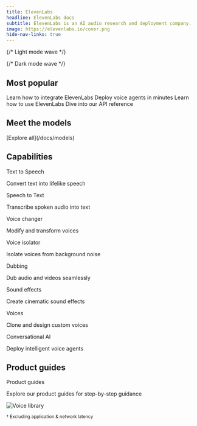 ```yaml
---
title: ElevenLabs
headline: ElevenLabs docs
subtitle: ElevenLabs is an AI audio research and deployment company.
image: https://elevenlabs.io/cover.png
hide-nav-links: true
---
```


{/* Light mode wave */}

<div id="overview-wave" className="light-mode-wave">
  <ElevenLabsWaveform color="blue" className="h-[500px]" />
</div>

{/* Dark mode wave */}

<div id="overview-wave" className="dark-mode-wave">
  <ElevenLabsWaveform color="gray" className="h-[500px]" />
</div>

## Most popular

<CardGroup>
  <Card title="Developer quickstart" href="/docs/quickstart">
    Learn how to integrate ElevenLabs
  </Card>
  <Card title="Conversational AI" href="/docs/conversational-ai/overview">
    Deploy voice agents in minutes
  </Card>
  <Card title="Product guides" href="/docs/product-guides/overview">
    Learn how to use ElevenLabs
  </Card>
  <Card title="API reference" href="/docs/api-reference/introduction">
    Dive into our API reference
  </Card>
</CardGroup>

## Meet the models

<Markdown src="/snippets/tts-models.mdx" />
<Markdown src="/snippets/stt-models.mdx" />
<div className="text-center">
  <div>[Explore all](/docs/models)</div>
</div>

## Capabilities

<CardGroup cols={2}>

<Card href="/docs/capabilities/text-to-speech">
  <div className="flex items-center justify-between">
    <div className="text-left">
      <div className="t-default text-base font-semibold">Text to Speech</div>
      <p>Convert text into lifelike speech</p>
    </div>
  </div>
</Card>

<Card href="/docs/capabilities/speech-to-text">
  <div className="flex items-center justify-between">
    <div className="text-left">
      <div className="t-default text-base font-semibold">Speech to Text</div>
      <p>Transcribe spoken audio into text</p>
    </div>
  </div>
</Card>

<Card href="/docs/capabilities/voice-changer">
  <div className="flex items-center justify-between">
    <div className="text-left">
      <div className="t-default text-base font-semibold">Voice changer</div>
      <p>Modify and transform voices</p>
    </div>
  </div>
</Card>

<Card href="/docs/capabilities/voice-isolator">
  <div className="flex items-center justify-between">
    <div className="text-left">
      <div className="t-default text-base font-semibold">Voice isolator</div>
      <p>Isolate voices from background noise</p>
    </div>
  </div>
</Card>

<Card href="/docs/capabilities/dubbing">
  <div className="flex items-center justify-between">
    <div className="text-left">
      <div className="t-default text-base font-semibold">Dubbing</div>
      <p>Dub audio and videos seamlessly</p>
    </div>
  </div>
</Card>

<Card href="/docs/capabilities/sound-effects">
  <div className="flex items-center justify-between">
    <div className="text-left">
      <div className="t-default text-base font-semibold">Sound effects</div>
      <p>Create cinematic sound effects</p>
    </div>
  </div>
</Card>

<Card href="/docs/capabilities/voices">
  <div className="flex items-center justify-between">
    <div className="text-left">
      <div className="t-default text-base font-semibold">Voices</div>
      <p>Clone and design custom voices</p>
    </div>
  </div>
</Card>

<Card href="/docs/conversational-ai/overview">
  <div className="flex items-center justify-between">
    <div className="text-left">
      <div className="t-default text-base font-semibold">Conversational AI</div>
      <p>Deploy intelligent voice agents</p>
    </div>
  </div>
</Card>

</CardGroup>

## Product guides

<CardGroup cols={1}>

<Card href="/docs/product-guides/overview">
  <div className="flex items-center justify-between">
    <div className="text-left">
      <div className="t-default text-base font-semibold">Product guides</div>
      <p>Explore our product guides for step-by-step guidance</p>
    </div>
    <div className="flex items-center justify-center">
      <img
        src="/assets/images/product-guides/voices/voice-library.webp"
        alt="Voice library"
        style={{ pointerEvents: 'none', width: '200px' }}
      />
    </div>
  </div>
</Card>

</CardGroup>

<small>† Excluding application & network latency</small>
